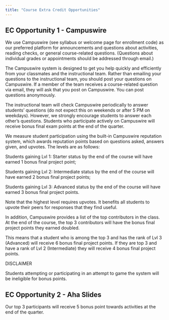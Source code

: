 ```yaml
---
title: "Course Extra Credit Opportunities"
---
```


## EC Opportunity 1 - Campuswire

We use Campuswire (see syllabus or welcome page for enrollment code) as our preferred platform for announcements and questions about activities, reading checks, or general course-related questions. (Questions about individual grades or appointments should be addressed through email.)

The Campuswire system is designed to get you help quickly and efficiently from your classmates and the instructional team. Rather than emailing your questions to the instructional team, you should post your questions on Campuswire. If a member of the team receives a course-related question via email, they will ask that you post on Campuswire. You can post questions anonymously.

The instructional team will check Campuswire periodically to answer students' questions (do not expect this on weekends or after 5 PM on weekdays). However, we strongly encourage students to answer each other's questions. Students who participate actively on Campuswire will receive bonus final exam points at the end of the quarter.

We measure student participation using the built-in Campuswire reputation system, which awards reputation points based on questions asked, answers given, and upvotes. The levels are as follows:

Students gaining Lvl 1: Starter status by the end of the course will have earned 1 bonus final project point;

Students gaining Lvl 2: Intermediate status by the end of the course will have earned 2 bonus final project points;

Students gaining Lvl 3: Advanced status by the end of the course will have earned 3 bonus final project points.

Note that the highest level requires upvotes. It benefits all students to upvote their peers for responses that they find useful.

In addition, Campuswire provides a list of the top contributors in the class. At the end of the course, the top 3 contributors will have the bonus final project points they earned doubled.

This means that a student who is among the top 3 and has the rank of Lvl 3 (Advanced) will receive 6 bonus final project points. If they are top 3 and have a rank of Lvl 2 (Intermediate) they will receive 4 bonus final project points.

DISCLAIMER

Students attempting or participating in an attempt to game the system will be ineligible for bonus points.


## EC Opportunity 2 - Aha Slides

Our top 3 participants will receive 5 bonus point towards activities at the end of the quarter.

<!-- ## EC Opportunity 2 - Stats and Data Science Articles -->

<!-- Check out the tab "Stats and Data IRL". Statistics and data science is an interdisciplinary field that is often used in a variety of areas of study (biology, business, ecology, healthcare, psychology, sociology, etc.) At the top of the page are a few interesting articles about statistics and/or data science. Select an article to read and write a one to two paragraph response describing what you learned from the article and how statistics/data science was used. -->

<!-- You can submit 1 response for 1 bonus point toward participation. Yes, you can get over 100% in this category. -->

<!-- ## EC Opportunity 2 - Sample Exams -->

<!-- Complete any of the 3 sample exams **by the due date** and upload the completed sample exam to the respective Canvas assignment. Each sample exam will count as 1 bonus points toward activities. Yes, you can get over 100% in this category. -->

<!-- Requirements: -->

<!-- -   name is submitted -->

<!-- -   every question/exercise must be submitted. -->

<!-- -   properly downloaded (No NA responses/exercises) -->

<!-- -   in the comments of the submission report whether or not there were any issues. If there were none simply state "no issues" -->

<!-- **If you do not complete every one of those requirements you will not get credit.** This is checking that 1) there are no bugs for me to fix prior to the exam and 2) you know how to properly submit an exam. It will NOT be graded for accuracy. -->


